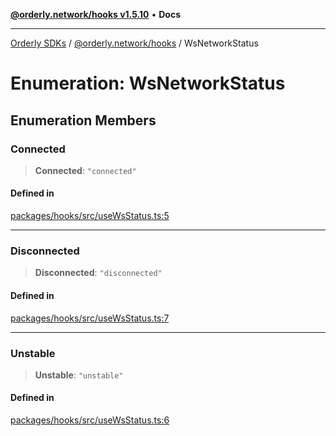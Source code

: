 [**@orderly.network/hooks v1.5.10**](/sdks/tech-doc/@orderly.network/hooks/README) • **Docs**

***

[Orderly SDKs](/sdks/tech-doc/packages) / [@orderly.network/hooks](/sdks/tech-doc/@orderly.network/hooks/README) / WsNetworkStatus

# Enumeration: WsNetworkStatus

## Enumeration Members

### Connected

> **Connected**: `"connected"`

#### Defined in

[packages/hooks/src/useWsStatus.ts:5](https://github.com/OrderlyNetwork/js-sdk/blob/554ae704783e3b83c40bb234a899e8f02987d9b6/packages/hooks/src/useWsStatus.ts#L5)

***

### Disconnected

> **Disconnected**: `"disconnected"`

#### Defined in

[packages/hooks/src/useWsStatus.ts:7](https://github.com/OrderlyNetwork/js-sdk/blob/554ae704783e3b83c40bb234a899e8f02987d9b6/packages/hooks/src/useWsStatus.ts#L7)

***

### Unstable

> **Unstable**: `"unstable"`

#### Defined in

[packages/hooks/src/useWsStatus.ts:6](https://github.com/OrderlyNetwork/js-sdk/blob/554ae704783e3b83c40bb234a899e8f02987d9b6/packages/hooks/src/useWsStatus.ts#L6)
